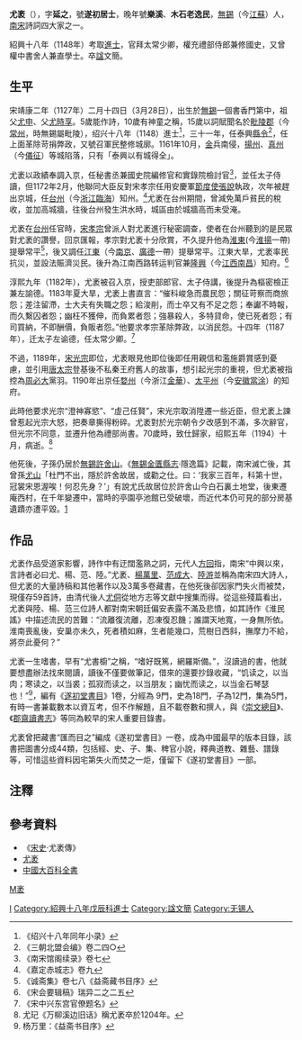 '''尤袤'''（{{bd|1127年|3月28日|1194年|catIdx=Y尤}}），字'''延之'''，號'''遂初居士'''，晚年號'''樂溪'''、'''木石老逸民'''，[[無錫|無錫]]（今[[江蘇|江蘇]]）人，[[南宋|南宋]]詩詞四大家之一。

紹興十八年（1148年）考取[[進士|進士]]，官拜太常少卿，權充禮部侍郎兼修國史，又曾權中書舍人兼直學士。卒[[諡|諡]]文簡。

==生平==
宋靖康二年（1127年）二月十四日（3月28日），出生於[[無錫|無錫]]一個書香門第中，祖父[[尤申|尤申]]、父[[尤時享|尤時享]]。5歲能作詩，10歲有神童之稱，15歲以詞賦聞名於[[毗陵郡|毗陵郡]]（今[[常州|常州]]，時無錫屬毗陵），绍兴十八年（1148）進士<ref>《绍兴十八年同年小录》</ref>，三十一年，任泰興[[縣令|縣令]]<ref>《三朝北盟会编》卷二四○</ref>，任上面革除苛捐弊政，又號召軍民整修城廓。1161年10月，[[金|金]]兵南侵，[[揚州|揚州]]、[[真州|真州]]（今[[儀征|儀征]]）等城陷落，只有「泰興以有城得全」。

尤袤以政績奉調入京，任秘書丞兼國史院編修官和實錄院檢討官<ref>《南宋馆阁续录》卷七</ref>，並任太子侍讀，但1172年2月，他聯同大臣反對宋孝宗任用安慶軍[[節度使|節度使]][[張說|張說]]執政，次年被趕出京城，任[[台州|台州]]（今[[浙江|浙江]][[臨海|臨海]]）知州。<ref>《嘉定赤城志》卷九</ref>尤袤在台州期間，曾減免萬戶貧民的稅收，並加高城牆，往後台州發生洪水時，城區由於城牆高而未受淹。

尤袤在[[台州|台州]]任官時，[[宋孝宗|宋孝宗]]曾派人對尤袤進行秘密調查，使者在台州聽到的是民眾對尤袤的讚譽，回京匯報，孝宗對尤袤十分欣賞，不久提升他為[[淮東|淮東]](今[[淮揚|淮揚]]一帶)提舉常平<ref>《诚斋集》卷七八《益斋藏书目序》</ref>，後又調任[[江東|江東]]（今[[南京|南京]]、[[廣德|廣德]]一帶）提舉常平。江東大旱，尤袤率民抗災，並設法賑濟災民。後升為江南西路转运判官兼[[隆興|隆興]]（今[[江西|江西]][[南昌|南昌]]）知府。<ref>《宋会要辑稿》瑞异二之二五</ref>

淳熙九年（1182年），尤袤被召入京，授吏部郎官、太子侍講，後提升為樞密檢正兼左諭德。1183年夏大旱，尤袤上書直言：“催科峻急而農民怨；關征苛察而商旅怨；差注留滯，士大夫有失職之怨；給浚削，而士卒又有不足之怨；奉讞不時報，而久繫囚者怨；幽枉不獲伸，而負累者怨；強暴殺人，多特貸命，使已死者怨；有司買納，不即酬價，負販者怨。”他要求孝宗革除弊政，以消民怨。十四年（1187年），迁太子左谕德，任太常少卿。<ref>《宋中兴东宫官僚题名》</ref>　

不過，1189年，[[宋光宗|宋光宗]]即位，尤袤眼見他即位後即任用親信和濫施爵賞感到憂慮，並引用[[唐太宗|唐太宗]]登基後不私秦王府舊人的故事，想引起光宗的重視，但尤袤被指控為[[周必大|周必大]]黨羽。1190年出京任[[婺州|婺州]]（今浙江[[金華|金華]]）、[[太平州|太平州]]（今[[安徽|安徽]][[當涂|當涂]]）的知府。

此時他要求光宗“澄神寡慾”、“虛己任賢”，宋光宗取消陞遷一些近臣，但尤袤上諫曾惹起光宗大怒，把奏章撕得粉碎。尤袤對於光宗朝令夕改感到不滿，多次辭官，但光宗不同意，並遷升他為禮部尚書。70歲時，致仕歸家，绍熙五年（1194）十月，病逝。<ref>尤玘《万柳溪边旧话》稱尤袤卒於1204年。</ref>

他死後，子孫仍居於[[無錫|無錫]][[許舍山|許舍山]]。《[[無錫金匱縣志|無錫金匱縣志]]·隱逸篇》記載，南宋滅亡後，其曾孫[[尤山|尤山]]「杜門不出，隱於許舍故居，或勸之仕。曰：‘我家三百年，科第十世，冠裳宋恩渥唉！何忍先身？’」有說尤氏故居位於許舍山今白石裏土地堂，後東遷庵西村，在千年變遷中，當時的亭園亭池館已受破壞，而近代本仍可見的部分房基遺蹟亦遭平毀。[http://www.yiyou.com:1980/b5/wuxi.yiyou.com/html/2/33.html]{{dead link|date=2017年12月 |bot=InternetArchiveBot |fix-attempted=yes }}

==作品==
尤袤作品受道家影響，詩作中有迂闊濫熟之詞，元代人[[方回|方回]]指，南宋“中興以來，言詩者必曰尤、楊、范、陸。”尤袤、[[楊萬里|楊萬里]]、[[范成大|范成大]]、[[陸游|陸游]]並稱為南宋四大詩人，但尤袤的大量詩稿和其他著作以及3萬多卷藏書，在他死後卻因家門失火而被焚，現僅存59首詩，由清代後人[[尤侗|尤侗]]從地方志等文獻中搜集而得。從這些殘篇看出，尤袤與陸、楊、范三位詩人都對南宋朝廷偏安表露不滿及悲憤，如其詩作《淮民謠》中描述流民的苦難：“流離復流離，忍凍復忍饑；誰謂天地寬，一身無所依。淮南喪亂後，安巢亦未久，死者積如麻，生者能幾口，荒樹日西斜，撫摩力不給，將奈此憂何？”

尤袤一生嗜書，早有“尤書櫥”之稱，“嗜好既篤，網羅斯備。”，沒讀過的書，他就要想盡辦法找來閱讀，讀後不僅要做筆記，借來的還要抄錄收藏，“饥读之，以当肉；寒读之，以当裘；孤寂而读之，以当朋友；幽忧而读之，以当金石琴瑟也！”<ref>杨万里：《益斋书目序》</ref>，編有《[[遂初堂書目|遂初堂書目]]》1卷，分經為 9門，史為18門，子為12門，集為5門，有時一書兼載數本以資互考，但不作解題，且不載卷數和撰人，與《[[崇文總目|崇文總目]]》、《[[郡齋讀書志|郡齋讀書志]]》等同為較早的宋人重要目錄書。

尤袤曾把藏書“匯而目之”編成《遂初堂書目》一卷，成為中國最早的版本目錄，該書把圖書分成44類，包括經、史、子、集、稗官小說，釋典道教、雜藝、譜錄等，可惜這些資料因宅第失火而焚之一炬，僅留下《遂初堂書目》一部。

== 注釋 ==
{{reflist}}

==參考資料==
*《[[宋史|宋史]]·尤袤傳》
*[https://web.archive.org/web/20070927150300/http://www.wst.net.cn/wuxifq/renwu/mingren/mingren_1/2_9.htm 尤袤]
*[http://210.240.193.70/xency/Content.asp?ID=65322 中國大百科全書]{{dead link|date=2017年12月 |bot=InternetArchiveBot |fix-attempted=yes }}



[[category:尤姓|M袤]]
[[Category:宋朝詩人|I]]
[[Category:紹興十八年戊辰科進士|Category:紹興十八年戊辰科進士]]
[[Category:諡文簡|Category:諡文簡]]
[[Category:无锡人|Category:无锡人]]